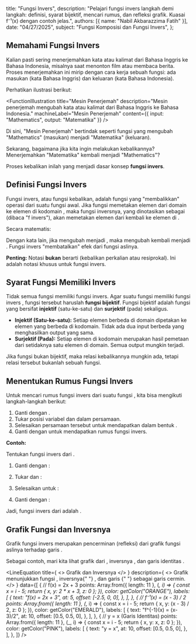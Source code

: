 
  title: "Fungsi Invers",
  description: "Pelajari fungsi invers langkah demi langkah: definisi, syarat bijektif, mencari rumus, dan refleksi grafik. Kuasai f⁻¹(x) dengan contoh jelas.",
  authors: [{ name: "Nabil Akbarazzima Fatih" }],
  date: "04/27/2025",
  subject: "Fungsi Komposisi dan Fungsi Invers",
};

## Memahami Fungsi Invers

Kalian pasti sering menerjemahkan kata atau kalimat dari Bahasa Inggris ke Bahasa Indonesia, misalnya saat menonton film atau membaca berita. Proses menerjemahkan ini mirip dengan cara kerja sebuah fungsi: ada masukan (kata Bahasa Inggris) dan keluaran (kata Bahasa Indonesia).

Perhatikan ilustrasi berikut:

<FunctionIllustration
  title="Mesin Penerjemah"
  description="Mesin penerjemah mengubah kata atau kalimat dari Bahasa Inggris ke Bahasa Indonesia."
  machineLabel="Mesin Penerjemah"
  content={{ input: "Mathematics", output: "Matematika" }}
/>

Di sini, "Mesin Penerjemah" bertindak seperti fungsi yang mengubah "Mathematics" (masukan) menjadi "Matematika" (keluaran).

Sekarang, bagaimana jika kita ingin melakukan kebalikannya? Menerjemahkan "Matematika" kembali menjadi "Mathematics"?

Proses kebalikan inilah yang menjadi dasar konsep **fungsi invers**.

## Definisi Fungsi Invers

Fungsi invers, atau fungsi kebalikan, adalah fungsi yang "membalikkan" operasi dari suatu fungsi awal. Jika fungsi <InlineMath math="f" /> memetakan elemen <InlineMath math="x" /> dari domain <InlineMath math="A" /> ke elemen <InlineMath math="y" /> di kodomain <InlineMath math="B" />, maka fungsi inversnya, yang dinotasikan sebagai <InlineMath math="f^{-1}" /> (dibaca "f invers"), akan memetakan elemen <InlineMath math="y" /> dari <InlineMath math="B" /> kembali ke elemen <InlineMath math="x" /> di <InlineMath math="A" />.

Secara matematis:

<BlockMath math="y = f(x) \iff x = f^{-1}(y)" />

Dengan kata lain, jika <InlineMath math="f" /> mengubah <InlineMath math="x" /> menjadi <InlineMath math="y" />, maka <InlineMath math="f^{-1}" /> mengubah <InlineMath math="y" /> kembali menjadi <InlineMath math="x" />. Fungsi invers "membatalkan" efek dari fungsi aslinya.

**Penting:** Notasi <InlineMath math="f^{-1}(x)" /> **bukan** berarti <InlineMath math="\frac{1}{f(x)}" /> (kebalikan perkalian atau resiprokal). Ini adalah notasi khusus untuk fungsi invers.

## Syarat Fungsi Memiliki Invers

Tidak semua fungsi memiliki fungsi invers. Agar suatu fungsi <InlineMath math="f" /> memiliki fungsi invers <InlineMath math="f^{-1}" />, fungsi <InlineMath math="f" /> tersebut haruslah **fungsi bijektif**. Fungsi bijektif adalah fungsi yang bersifat **injektif** (satu-ke-satu) dan **surjektif** (pada) sekaligus.

- **Injektif (Satu-ke-satu):** Setiap elemen berbeda di domain dipetakan ke elemen yang berbeda di kodomain. Tidak ada dua input berbeda yang menghasilkan output yang sama.
- **Surjektif (Pada):** Setiap elemen di kodomain merupakan hasil pemetaan dari setidaknya satu elemen di domain. Semua output mungkin terjadi.

Jika fungsi <InlineMath math="f" /> bukan bijektif, maka relasi kebalikannya mungkin ada, tetapi relasi tersebut bukanlah sebuah fungsi.

## Menentukan Rumus Fungsi Invers

Untuk mencari rumus fungsi invers <InlineMath math="f^{-1}(x)" /> dari suatu fungsi <InlineMath math="f(x)" />, kita bisa mengikuti langkah-langkah berikut:

1.  Ganti <InlineMath math="f(x)" /> dengan <InlineMath math="y" />.
2.  Tukar posisi variabel <InlineMath math="x" /> dan <InlineMath math="y" /> dalam persamaan.
3.  Selesaikan persamaan tersebut untuk mendapatkan <InlineMath math="y" /> dalam bentuk <InlineMath math="x" />.
4.  Ganti <InlineMath math="y" /> dengan <InlineMath math="f^{-1}(x)" /> untuk mendapatkan rumus fungsi invers.

**Contoh:**

Tentukan fungsi invers dari <InlineMath math="f(x) = 2x + 3" />.

1.  Ganti <InlineMath math="f(x)" /> dengan <InlineMath math="y" />:

    <BlockMath math="y = 2x + 3" />

2.  Tukar <InlineMath math="x" /> dan <InlineMath math="y" />:

    <BlockMath math="x = 2y + 3" />

3.  Selesaikan untuk <InlineMath math="y" />:

    <div className="flex flex-col gap-4">
      <BlockMath math="x - 3 = 2y" />
      <BlockMath math="\frac{x - 3}{2} = y" />
    </div>

4.  Ganti <InlineMath math="y" /> dengan <InlineMath math="f^{-1}(x)" />:

    <BlockMath math="f^{-1}(x) = \frac{x - 3}{2}" />

Jadi, fungsi invers dari <InlineMath math="f(x) = 2x + 3" /> adalah <InlineMath math="f^{-1}(x) = \frac{x - 3}{2}" />.

## Grafik Fungsi dan Inversnya

Grafik fungsi invers <InlineMath math="f^{-1}(x)" /> merupakan pencerminan (refleksi) dari grafik fungsi aslinya <InlineMath math="f(x)" /> terhadap garis <InlineMath math="y = x" />.

Sebagai contoh, mari kita lihat grafik dari <InlineMath math="f(x) = 2x + 3" />, inversnya <InlineMath math="f^{-1}(x) = \frac{x - 3}{2}" />, dan garis identitas <InlineMath math="y=x" />.

<LineEquation
  title={
    <>
      Grafik <InlineMath math="f(x)" /> dan Inversnya
    </>
  }
  description={
    <>
      Grafik menunjukkan fungsi <InlineMath math="f(x)" />, inversnya{" "}
      <InlineMath math="f^{-1}(x)" />, dan garis <InlineMath math="y=x" />{" "}
      sebagai garis cermin.
    </>
  }
  data={[
    {
      // f(x) = 2x + 3
      points: Array.from({ length: 11 }, (_, i) => {
        const x = i - 5;
        return { x, y: 2 * x + 3, z: 0 };
      }),
      color: getColor("ORANGE"),
      labels: [
        {
          text: "f(x) = 2x + 3",
          at: 5,
          offset: [-2.5, 0, 0],
        },
      ],
    },
    {
      // f⁻¹(x) = (x - 3) / 2
      points: Array.from({ length: 11 }, (_, i) => {
        const x = i - 5;
        return { x, y: (x - 3) / 2, z: 0 };
      }),
      color: getColor("EMERALD"),
      labels: [
        {
          text: "f^{-1}(x) = (x-3)/2",
          at: 10,
          offset: [0.5, 0.5, 0],
        },
      ],
    },
    {
      // y = x (Garis Identitas)
      points: Array.from({ length: 11 }, (_, i) => {
        const x = i - 5;
        return { x, y: x, z: 0 };
      }),
      color: getColor("PINK"),
      labels: [
        {
          text: "y = x",
          at: 10,
          offset: [0.5, 0.5, 0],
        },
      ],
    },
  ]}
/>
